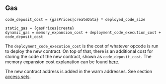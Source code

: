 ## Gas

    code_deposit_cost = {gasPrices|createData} * deployed_code_size

    static_gas = {gasPrices|create}
    dynamic_gas = memory_expansion_cost + deployment_code_execution_cost + code_deposit_cost

The `deployment_code_execution_cost` is the cost of whatever opcode is run to deploy the new contract.
On top of that, there is an additional cost for storing the code of the new contract, shown as `code_deposit_cost`.
The memory expansion cost explanation can be found [here](/about#memoryexpansion).

The new contract address is added in the warm addresses. See section [access sets](/about#accesssets).
